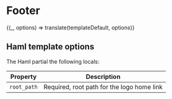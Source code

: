 

<Meta title="Components/Footer" />

# Footer

<Preview>
  <Story
    name="Default"
    parameters={{ docs: { source: { code: templateDefault.raw } } }}
  >
    {(_, options) => translate(templateDefault, options)}
  </Story>
</Preview>

## Haml template options

The Haml partial the following locals:

| Property    | Description                                |
| ----------- | ------------------------------------------ |
| `root_path` | Required, root path for the logo home link |
